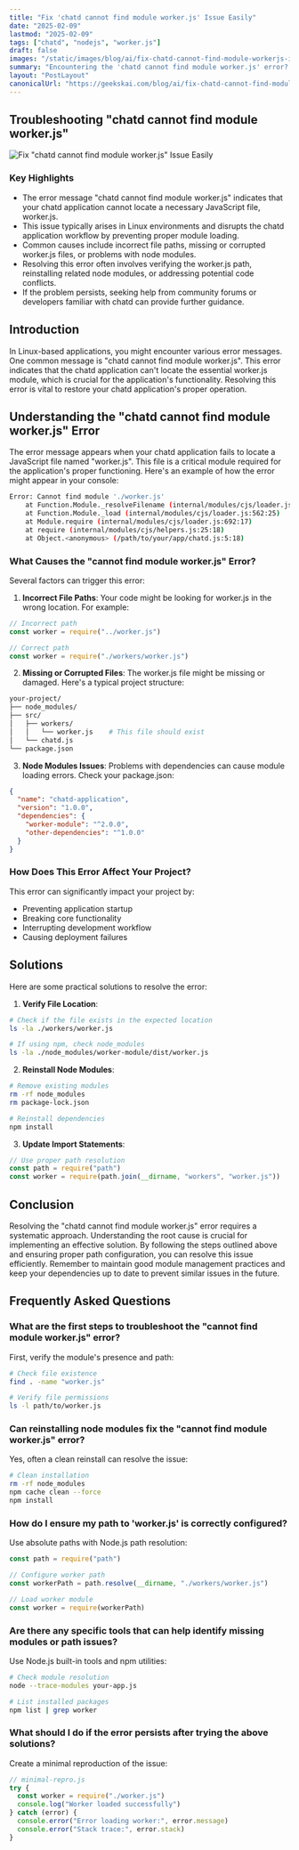 ```yaml
---
title: "Fix 'chatd cannot find module worker.js' Issue Easily"
date: "2025-02-09"
lastmod: "2025-02-09"
tags: ["chatd", "nodejs", "worker.js"]
draft: false
images: "/static/images/blog/ai/fix-chatd-cannot-find-module-workerjs-issue-easily.png"
summary: "Encountering the 'chatd cannot find module worker.js' error? Learn how to troubleshoot and resolve this issue quickly to ensure seamless chat functionality."
layout: "PostLayout"
canonicalUrl: "https://geekskai.com/blog/ai/fix-chatd-cannot-find-module-workerjs-issue-easily/"
---
```


## Troubleshooting "chatd cannot find module worker.js"

![Fix "chatd cannot find module worker.js" Issue Easily](/static/images/blog/ai/chatd-cannot-find-module-worker.png)

### Key Highlights

- The error message "chatd cannot find module worker.js" indicates that your chatd application cannot locate a necessary JavaScript file, worker.js.
- This issue typically arises in Linux environments and disrupts the chatd application workflow by preventing proper module loading.
- Common causes include incorrect file paths, missing or corrupted worker.js files, or problems with node modules.
- Resolving this error often involves verifying the worker.js path, reinstalling related node modules, or addressing potential code conflicts.
- If the problem persists, seeking help from community forums or developers familiar with chatd can provide further guidance.

## Introduction

In Linux-based applications, you might encounter various error messages. One common message is "chatd cannot find module worker.js". This error indicates that the chatd application can't locate the essential worker.js module, which is crucial for the application's functionality. Resolving this error is vital to restore your chatd application's proper operation.

## Understanding the "chatd cannot find module worker.js" Error

The error message appears when your chatd application fails to locate a JavaScript file named "worker.js". This file is a critical module required for the application's proper functioning. Here's an example of how the error might appear in your console:

```bash
Error: Cannot find module './worker.js'
    at Function.Module._resolveFilename (internal/modules/cjs/loader.js:636:15)
    at Function.Module._load (internal/modules/cjs/loader.js:562:25)
    at Module.require (internal/modules/cjs/loader.js:692:17)
    at require (internal/modules/cjs/helpers.js:25:18)
    at Object.<anonymous> (/path/to/your/app/chatd.js:5:18)
```

### What Causes the "cannot find module worker.js" Error?

Several factors can trigger this error:

1. **Incorrect File Paths**: Your code might be looking for worker.js in the wrong location. For example:

```javascript
// Incorrect path
const worker = require("../worker.js")

// Correct path
const worker = require("./workers/worker.js")
```

2. **Missing or Corrupted Files**: The worker.js file might be missing or damaged. Here's a typical project structure:

```bash
your-project/
├── node_modules/
├── src/
│   ├── workers/
│   │   └── worker.js    # This file should exist
│   └── chatd.js
└── package.json
```

3. **Node Modules Issues**: Problems with dependencies can cause module loading errors. Check your package.json:

```json
{
  "name": "chatd-application",
  "version": "1.0.0",
  "dependencies": {
    "worker-module": "^2.0.0",
    "other-dependencies": "^1.0.0"
  }
}
```

### How Does This Error Affect Your Project?

This error can significantly impact your project by:

- Preventing application startup
- Breaking core functionality
- Interrupting development workflow
- Causing deployment failures

## Solutions

Here are some practical solutions to resolve the error:

1. **Verify File Location**:

```bash
# Check if the file exists in the expected location
ls -la ./workers/worker.js

# If using npm, check node_modules
ls -la ./node_modules/worker-module/dist/worker.js
```

2. **Reinstall Node Modules**:

```bash
# Remove existing modules
rm -rf node_modules
rm package-lock.json

# Reinstall dependencies
npm install
```

3. **Update Import Statements**:

```javascript
// Use proper path resolution
const path = require("path")
const worker = require(path.join(__dirname, "workers", "worker.js"))
```

## Conclusion

Resolving the "chatd cannot find module worker.js" error requires a systematic approach. Understanding the root cause is crucial for implementing an effective solution. By following the steps outlined above and ensuring proper path configuration, you can resolve this issue efficiently. Remember to maintain good module management practices and keep your dependencies up to date to prevent similar issues in the future.

## Frequently Asked Questions

### What are the first steps to troubleshoot the "cannot find module worker.js" error?

First, verify the module's presence and path:

```bash
# Check file existence
find . -name "worker.js"

# Verify file permissions
ls -l path/to/worker.js
```

### Can reinstalling node modules fix the "cannot find module worker.js" error?

Yes, often a clean reinstall can resolve the issue:

```bash
# Clean installation
rm -rf node_modules
npm cache clean --force
npm install
```

### How do I ensure my path to 'worker.js' is correctly configured?

Use absolute paths with Node.js path resolution:

```javascript
const path = require("path")

// Configure worker path
const workerPath = path.resolve(__dirname, "./workers/worker.js")

// Load worker module
const worker = require(workerPath)
```

### Are there any specific tools that can help identify missing modules or path issues?

Use Node.js built-in tools and npm utilities:

```bash
# Check module resolution
node --trace-modules your-app.js

# List installed packages
npm list | grep worker
```

### What should I do if the error persists after trying the above solutions?

Create a minimal reproduction of the issue:

```javascript
// minimal-repro.js
try {
  const worker = require("./worker.js")
  console.log("Worker loaded successfully")
} catch (error) {
  console.error("Error loading worker:", error.message)
  console.error("Stack trace:", error.stack)
}
```
